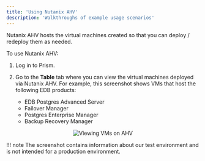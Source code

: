 ```yaml
---
title: 'Using Nutanix AHV'
description: 'Walkthroughs of example usage scenarios'
---
```


Nutanix AHV hosts the virtual machines created so that you can deploy / redeploy them as needed.

To use Nutanix AHV:

1. Log in to Prism.

1. Go to the **Table** tab where you can view the virtual machines deployed via Nutanix AHV. For example, this screenshot shows VMs that host the following EDB products:

    - EDB Postgres Advanced Server
    - Failover Manager
    - Postgres Enterprise Manager
    - Backup Recovery Manager


<p align="center">
  <img  alt="Viewing VMs on AHV" src="Images/IntegrationViews.png">
</p>

!!! note
    The screenshot contains information about our test environment and is not intended for a production environment.
